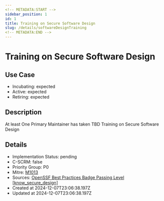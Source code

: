 ```yaml
---
<!-- METADATA:START -->
sidebar_position: 1
id: 1
title: Training on Secure Software Design
slug: /details/softwareDesignTraining
<!-- METADATA:END -->
---
```


<!-- TITLE:START -->
# Training on Secure Software Design
<!-- TITLE:END -->

## Use Case
<!-- LEVELS:START -->
- Incubating: expected
- Active: expected
- Retiring: expected
<!-- LEVELS:END -->

<!-- DESCRIPTION:START -->
## Description
At least One Primary Maintainer has taken TBD Training on Secure Software Design
<!-- DESCRIPTION:END -->

<!-- DETAILS:START -->
## Details
- Implementation Status: pending
- C-SCRM: false
- Priority Group: P0
- Mitre: [M1013](https://attack.mitre.org/mitigations/M1013/)
- Sources: [OpenSSF Best Practices Badge Passing Level [know_secure_design]](https://www.bestpractices.dev/en/criteria?details=true&rationale=true#0.know_secure_design)
- Created at 2024-12-07T23:06:38.197Z
- Updated at 2024-12-07T23:06:38.197Z
<!-- DETAILS:END -->
